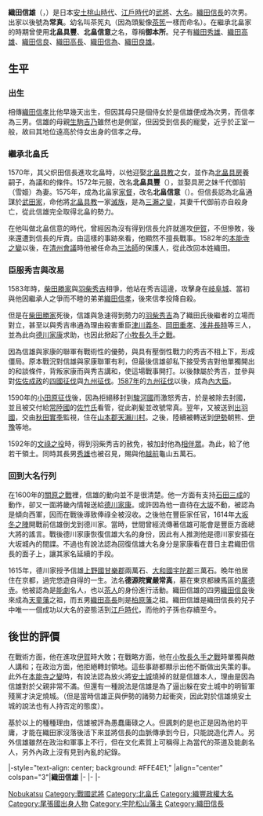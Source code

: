 {{Infobox officeholder 
| name= 織田信雄
| image= Oda Nobukatu.jpg 
| caption= 

| order1=[[宇陀松山藩|宇陀松山藩]]藩主
| term_start1=1615年
| term_end1=1630年
| predecessor1= [[福島高晴|福島高晴]]
| successor1= {{link-ja|織田高長|織田高長}}

| order2=[[內大臣_(日本)|內大臣]]
| term_start2=1587年12月18日
| term_end2=1590年9月
| predecessor2= [[豐臣秀吉|豐臣秀吉]]
| successor2= [[豐臣秀次|豐臣秀次]]

| birth_date=1558年<br />（永禄元年）
| birth_place=  
| death_date={{Death date and age|1630|6|10|1558}}<br />（寬永7年4月30日）
| death_place= 
| module = {{日本武士 |child=yes
|時代= [[戰國時代_(日本)|戰國時代]]－[[江戶時代|江戶時代]]前期
|幼名= 
|改名= 茶筅丸（幼名）→北畠具豐→信意→織田信勝→信雄→常真（号）
|别名=三介（通称）、御本所（尊称） 
|諡号= 
|神号= 
|戒名= 德源院殿實巖常真大居士
|洗禮名= 
|墓所= [[群馬縣|群馬縣]][[甘樂郡|甘樂郡]][[甘樂町|甘樂町]]小幡崇福寺<br>[[京都府|京都府]][[京都市|京都市]]北区紫野大德寺
|朝廷官位=從五位下、侍從、左近衛權中将、正五位下、從四位下、中納言、正三位、從二位、正二位、内大臣、伊勢国司（知行国主） 
|幕府職位= 
|主君=織田信長→信忠→秀信→豐臣秀吉→秀次→豐臣秀吉→秀賴→德川家康→秀忠 
|藩= 大和国宇陀松山藩主
|氏族= 織田氏→北畠家→織田氏
|父=織田信長
|母=生駒吉乃
|養父= 北畠具房
|養母= 
|兄弟= 信忠、信孝、羽柴秀勝、勝長、信秀、信高、信吉、信貞、信好、長次、信正 等人
|姐妹= 
|正室= 千代御前（雪姬）（北畠具教之女）
|繼室= 木造具政之女
|側室= 津田氏等
|子= 秀雄、小姬（豐臣秀吉養女、德川秀忠正室）、於加爾、高雄、女（佐佐一義室）、信良、高長（信友）、信為、良雄、長雄、玉雄院（八重姬、土方雄氏室）、女（佐佐木政勝室）、女（生駒直勝室）
|女= 
|養子= 
|養女= 
 }}
}}
'''織田信雄'''（{{jpn|j=織田 信雄|kana=おだ のぶかつ|rm=Oda Nobukatsu}}，{{bd|1558年||1630年|6月10日|Oda, Nobukatsu}}）是日本[[安土桃山時代|安土桃山時代]]、[[江戶時代|江戶時代]]的[[武將|武將]]、[[大名_(稱謂)|大名]]。[[織田信長|織田信長]]的次男。出家以後號為'''常真'''。幼名叫茶筅丸（因為頭髪像[[茶筅|茶筅]]一樣而命名）。在繼承北畠家的時期曾使用'''北畠具豐'''、'''北畠信意'''之名，尊稱'''御本所'''。兒子有[[織田秀雄|織田秀雄]]、[[織田高雄|織田高雄]]、[[織田信良|織田信良]]、[[織田高長|織田高長]]、[[織田信為|織田信為]]、[[織田良雄|織田良雄]]。

== 生平 ==
=== 出生 ===
相傳[[織田信孝|織田信孝]]比他早幾天出生，但因其母只是個侍女於是信雄便成為次男，而信孝為三男。信雄的母親[[生駒吉乃|生駒吉乃]]雖然也是側室，但因受到信長的寵愛，近乎於正室一般，故曰其地位遠高於侍女出身的信孝之母。

=== 繼承北畠氏===
1570年，其父织田信長進攻北畠時，以他迎娶[[北畠具教|北畠具教]]之女，並作為[[北畠具房|北畠具房]]養嗣子，為議和的條件。1572年元服，改名'''北畠具豐'''（{{jpn|j=北畠 具豊|hg=きたばたけ ともとよ|rm=Kitabatake Tomotoyo}}），並娶具房之妹千代御前（雪姬）為妻。1575年，成為北畠家[[家督|家督]]，改名'''北畠信意'''（{{jpn|j=北畠 信意|hg=きたばたけ のぶおき|rm=Kitabatake Nobuoki}}）。但信長認為北畠通謀於[[武田家|武田家]]，命他將[[北畠具教|北畠具教]]一家[[滅族|滅族]]，是為[[三瀨之變|三瀨之變]]，其妻千代御前亦自殺身亡，從此信雄完全取得北畠的勢力。

在他叫做北畠信意的時代，曾經因為沒有得到信長允許就進攻[[伊賀國|伊賀]]，不但慘敗，後來還遭到信長的斥責。由這樣的事跡來看，他顯然不擅長戰事。1582年的[[本能寺之變|本能寺之變]]以後，在[[清州會議|清州會議]]時他被任命為[[織田秀信|三法師]]的保護人，從此改回本姓織田。

=== 臣服秀吉與改易 ===
1583年時，[[柴田勝家|柴田勝家]]與[[羽柴秀吉|羽柴秀吉]]相爭，他站在秀吉這邊，攻擊身在[[岐阜城|岐阜城]]、當初與他因繼承人之爭而不睦的弟弟[[織田信孝|織田信孝]]，後來信孝投降自殺。

但是在[[柴田勝家|柴田勝家]]死後，信雄與急速得到勢力的[[羽柴秀吉|羽柴秀吉]]為了織田氏後繼者的立場而對立，甚至以與秀吉串通為理由殺害重臣[[津川義冬|津川義冬]]、[[岡田重孝|岡田重孝]]、[[浅井長時|浅井長時]]等三人，並為此向[[德川家康|德川家康]]求助，也因此掀起了[[小牧長久手之戰|小牧長久手之戰]]。

因為信雄與家康的聯軍有戰術性的優勢，與具有壓倒性戰力的秀吉不相上下，形成僵局。原本戰況對信雄與家康聯軍有利，但最後信雄卻私下接受秀吉對他單獨開出的和談條件，背叛家康而與秀吉講和，使這場戰事開打。以後隸屬於秀吉，並參與對[[佐佐成政|佐佐成政]]的[[四國征伐|四國征伐]]與[[九州征伐|九州征伐]]。[[1587年|1587年]]的[[九州征伐|九州征伐]]以後，成為[[內大臣_(日本)|內大臣]]。

1590年的[[小田原征伐|小田原征伐]]後，因為拒絕移封到[[駿河國|駿河國]]而激怒秀吉，於是被除去封國，並且被交付給[[常陸國|常陸國]]的[[佐竹氏|佐竹氏]]看管，從此剃髪並改號常真。翌年，又被送到[[出羽國|出羽國]]，交由[[秋田實季|秋田實季]]監視，住在[[山本郡|山本郡]][[天瀨川村|天瀨川村]]。之後，陸續被轉送到[[伊勢國|伊勢]]朝熊、[[伊予國|伊豫]]等地。

1592年的[[文祿之役|文祿之役]]時，得到羽柴秀吉的赦免，被加封他為[[相伴眾|相伴眾]]。為此，給了他若干領土。同時其長男[[織田秀雄|秀雄]]也被召見，賜與他[[越前國|越前]]龜山五萬石。

=== 回到大名行列 ===
在1600年的[[關原之戰|關原之戰]]裡，信雄的動向並不是很清楚。他一方面有支持[[石田三成|石田三成]]的動作，卻又一面將畿內情報送給[[德川家康|德川家康]]。或許因為他一直待在[[大阪城|大坂]]不動，被認為是傾向西軍，因而在戰後導致俸祿全被沒收。之後他在豐臣家任官，1614年[[大坂之戰|大坂冬之陣]]開戰前信雄倒戈到德川家。當時，世間曾經流傳著信雄可能會是豐臣方面總大將的謠言。戰後德川家康恢復信雄大名的身份，因此有人推測他是德川家安插在大坂城內的間諜。不過也有說法認為回復信雄大名身分是家康看在昔日主君織田信長的面子上，讓其家名延續的手段。

1615年，德川家授予信雄[[上野國|上野國]][[甘樂郡|甘樂郡]]兩萬石、[[大和國|大和國]][[宇陀郡|宇陀郡]]三萬石。晩年他居住在京都，過完悠遊自得的一生。法名'''德源院實嚴常真'''，墓在東京都練馬區的[[廣德寺|廣德寺]]。他被認為是[[能劇|能劇]]名人，也以[[茶人|茶人]]的身份進行活動。織田信雄的四男[[織田信良|織田信良]]後來成為[[天童藩|天童藩]]之祖，而五男[[織田高長|織田高長]]則是[[柏原藩|柏原藩]]之祖。織田信雄是織田信長的兒子中唯一一個成功以大名的姿態活到[[江戶時代|江戶時代]]，而他的子孫也存續至今。

== 後世的評價 ==
在戰術方面，他在進攻[[伊贺国|伊賀]]時大敗；在戰略方面，他在[[小牧長久手之戰|小牧長久手之戰]]時單獨與敵人講和；在政治方面，他拒絕轉封領地。這些事跡都顯示出他不斷做出失策的事。此外在[[本能寺之變|本能寺之變]]時，有說法認為放火將[[安土城|安土城]]燒掉的就是信雄本人，理由是因為信雄對於父親非常不滿。但還有一種說法是信雄是為了逼出躲在安土城中的明智軍殘黨才決定燒城。（但是當時信雄正與伊勢的諸勢力起衝突，因此對於信雄燒安土城的說法也有人持否定的態度）。

基於以上的種種理由，信雄被評為愚蠢庸碌之人。但諷刺的是也正是因為他的平庸，才能在織田家沒落後活下來並將信長的血脈傳承到今日，只能說造化弄人。另外信雄雖然在政治和軍事上不行，但在文化素質上可稱得上為當代的茶道及能劇名人，另外內政上沒有見到內亂的紀錄。

{{start box}}
|-style="text-align: center; background: #FFE4E1;"
|align="center" colspan="3"|'''織田信雄'''
|-
{{s-off}}
|-
{{s-vacant||last=[[豐臣秀吉|豐臣秀吉]]}}
{{s-title|[[內大臣_(日本)|內大臣]]|1587年12月18日－1590年9月}}
{{s-vacant||next=[[豐臣秀次|豐臣秀次]]}}
|-
{{s-before|[[福島高晴|福島高晴]]}}
{{s-title|[[宇陀松山藩|宇陀松山藩]]藩主|1615年－1630年}}
{{s-after|{{link-ja|織田高長|織田高長}}}}
{{end box}}

{{織田政權}}
{{伊勢國司北畠家當主}}
{{織田氏歷代當主|信雄流織田家|1582年 - 1630年|初代}}
{{宇陀松山藩主|織田氏|初代|1615年 - 1630年}}

{{DEFAULTSORT:Oda Nobukatsu}}
[[Category:勝幡織田氏|Nobukatsu]]
[[Category:戰國武將|Category:戰國武將]]
[[Category:北畠氏|Category:北畠氏]]
[[Category:織豐政權大名|Category:織豐政權大名]]
[[Category:尾張國出身人物|Category:尾張國出身人物]]
[[Category:宇陀松山藩主|Category:宇陀松山藩主]]
[[Category:織田信長|Category:織田信長]]